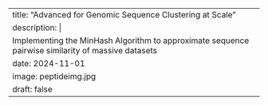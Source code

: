 ---
title: "Advanced for Genomic Sequence Clustering at Scale"
description: |
    Implementing the MinHash Algorithm to approximate sequence pairwise similarity of massive datasets
date: 2024-11-01
image: peptideimg.jpg
draft: false
--- 